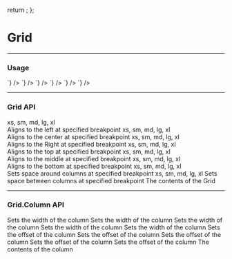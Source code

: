 
  return <Box bg="blue.400" height={height} mb="18px" />;
};

# Grid

---

### Usage

<LiveCode>
  <LiveCode.Content
    title="Responsive"
    scope={{ DemoBlock }}
    code={`
      <Grid extra="blahhhh">
        <Grid.Column xs={12} md={2} lg={6}>
          <DemoBlock />
        </Grid.Column>
        <Grid.Column xs={12} md={5} lg={3}>
          <DemoBlock />
        </Grid.Column>
        <Grid.Column xs={12} md={5} lg={3}>
          <DemoBlock />
        </Grid.Column>
      </Grid>
    `}
  />
  <LiveCode.Content
    title="Auto Width"
    scope={{ DemoBlock }}
    code={`
      <Grid>
        <Grid.Column>
          <DemoBlock />
        </Grid.Column>
        <Grid.Column>
          <DemoBlock />
        </Grid.Column>
        <Grid.Column>
          <DemoBlock />
        </Grid.Column>
        <Grid.Column>
          <DemoBlock />
        </Grid.Column>
      </Grid>
    `}
  />
  <LiveCode.Content
    title="Offset"
    scope={{ DemoBlock }}
    code={`
      <Grid>
        <Grid.Column xsOffset={10} xs={2}>
          <DemoBlock />
        </Grid.Column>
        <Grid.Column xsOffset={8} xs={4}>
          <DemoBlock />
        </Grid.Column>
        <Grid.Column xsOffset={6} xs={6}>
          <DemoBlock />
        </Grid.Column>
        <Grid.Column xsOffset={4} xs={8}>
          <DemoBlock />
        </Grid.Column>
        <Grid.Column xsOffset={2} xs={10}>
          <DemoBlock />
        </Grid.Column>
      </Grid>
    `}
  />
  <LiveCode.Content
    title="Horizontal Alignment"
    scope={{ DemoBlock }}
    code={`
      <div>
        <Grid start="xs" end="lg">
          <Grid.Column xs={5}>
            <DemoBlock />
          </Grid.Column>
        </Grid>
        <Grid center="xs">
          <Grid.Column xs={5}>
            <DemoBlock />
          </Grid.Column>
        </Grid>
        <Grid end="xs" start="lg">
          <Grid.Column xs={5}>
            <DemoBlock />
          </Grid.Column>
        </Grid>
      </div>
    `}
  />
  <LiveCode.Content
    title="Vertical Alignment"
    scope={{ DemoBlock }}
    code={`
      <div>
        <Grid top="xs">
          <Grid.Column xs={6}>
            <DemoBlock height="70px" />
          </Grid.Column>
          <Grid.Column xs={6}>
            <DemoBlock />
          </Grid.Column>
        </Grid>
        <Grid middle="xs">
          <Grid.Column xs={6}>
            <DemoBlock height="70px" />
          </Grid.Column>
          <Grid.Column xs={6}>
            <DemoBlock />
          </Grid.Column>
        </Grid>
        <Grid bottom="xs">
          <Grid.Column xs={6}>
            <DemoBlock height="70px" />
          </Grid.Column>
          <Grid.Column xs={6}>
            <DemoBlock />
          </Grid.Column>
        </Grid>
      </div>
    `}
  />
  <LiveCode.Content
    title="Distribution"
    scope={{ DemoBlock }}
    code={`
      <div>
        <Grid around="xs">
          <Grid.Column xs={2}>
            <DemoBlock />
          </Grid.Column>
          <Grid.Column xs={2}>
            <DemoBlock />
          </Grid.Column>
          <Grid.Column xs={2}>
            <DemoBlock />
          </Grid.Column>
        </Grid>
        <Grid between="xs">
          <Grid.Column xs={2}>
            <DemoBlock />
          </Grid.Column>
          <Grid.Column xs={2}>
            <DemoBlock />
          </Grid.Column>
          <Grid.Column xs={2}>
            <DemoBlock />
          </Grid.Column>
        </Grid>
      </div>
    `}
  />
</LiveCode>

---

### Grid API

<Prop name="start" type="string">
  xs, sm, md, lg, xl <br />
  Aligns to the left at specified breakpoint
</Prop>

<Prop name="center" type="string">
  xs, sm, md, lg, xl <br />
  Aligns to the center at specified breakpoint
</Prop>

<Prop name="end" type="string">
  xs, sm, md, lg, xl <br />
  Aligns to the Right at specified breakpoint
</Prop>

<Prop name="top" type="string">
  xs, sm, md, lg, xl <br />
  Aligns to the top at specified breakpoint
</Prop>

<Prop name="middle" type="string">
  xs, sm, md, lg, xl <br />
  Aligns to the middle at specified breakpoint
</Prop>

<Prop name="bottom" type="string">
  xs, sm, md, lg, xl <br />
  Aligns to the bottom at specified breakpoint
</Prop>

<Prop name="around" type="string">
  xs, sm, md, lg, xl <br />
  Sets space around columns at specified breakpoint
</Prop>

<Prop name="between" type="string">
  xs, sm, md, lg, xl Sets space between columns at specified breakpoint
</Prop>

<Prop name="children" type="node">
  The contents of the Grid
</Prop>

---

### Grid.Column API

<Prop name="xs" type="number">
  Sets the width of the column
</Prop>

<Prop name="sm" type="number">
  Sets the width of the column
</Prop>

<Prop name="md" type="number">
  Sets the width of the column
</Prop>

<Prop name="lg" type="number">
  Sets the width of the column
</Prop>

<Prop name="xl" type="number">
  Sets the width of the column
</Prop>

<Prop name="xsOffset" type="number">
  Sets the offset of the column
</Prop>

<Prop name="smOffset" type="number">
  Sets the offset of the column
</Prop>

<Prop name="mdOffset" type="number">
  Sets the offset of the column
</Prop>

<Prop name="lgOffset" type="number">
  Sets the offset of the column
</Prop>

<Prop name="xlOffset" type="number">
  Sets the offset of the column
</Prop>

<Prop name="children" type="node">
  The contents of the column
</Prop>

